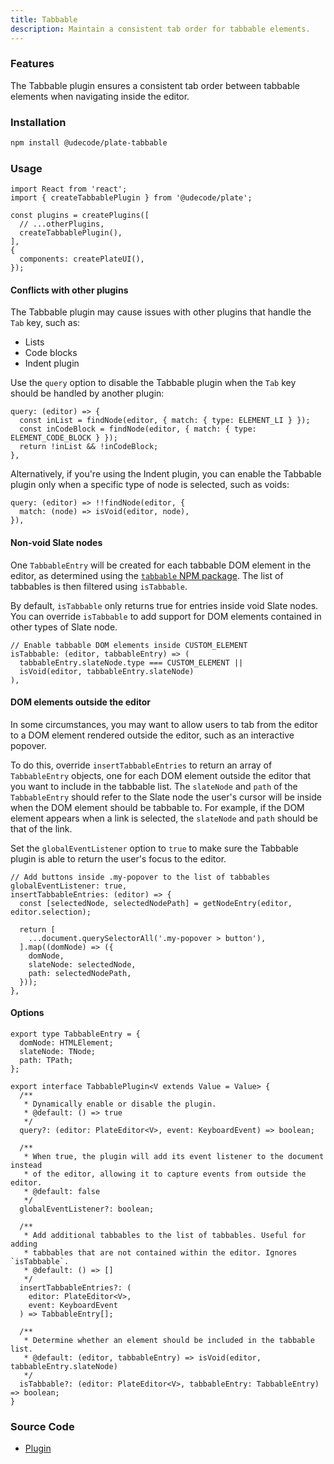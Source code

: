 ```yaml
---
title: Tabbable
description: Maintain a consistent tab order for tabbable elements.
---
```


<ComponentExample src="/src/components/examples/PlaygroundDemo.tsx">
  <PlaygroundDemo id="tabbable" />
</ComponentExample>

### Features

The Tabbable plugin ensures a consistent tab order between tabbable elements when navigating inside the editor.

### Installation

```bash
npm install @udecode/plate-tabbable
```

### Usage

```tsx
import React from 'react';
import { createTabbablePlugin } from '@udecode/plate';

const plugins = createPlugins([
  // ...otherPlugins,
  createTabbablePlugin(),
],
{
  components: createPlateUI(),
});
```

#### Conflicts with other plugins

The Tabbable plugin may cause issues with other plugins that handle the `Tab` key, such as:

- Lists
- Code blocks
- Indent plugin

Use the `query` option to disable the Tabbable plugin when the `Tab` key should be handled by another plugin:

```tsx
query: (editor) => {
  const inList = findNode(editor, { match: { type: ELEMENT_LI } });
  const inCodeBlock = findNode(editor, { match: { type: ELEMENT_CODE_BLOCK } });
  return !inList && !inCodeBlock;
},
```

Alternatively, if you're using the Indent plugin, you can enable the Tabbable plugin only when a specific type of node is selected, such as voids:

```tsx
query: (editor) => !!findNode(editor, {
  match: (node) => isVoid(editor, node),
}),
```

#### Non-void Slate nodes

One `TabbableEntry` will be created for each tabbable DOM element in the editor, as determined using the [`tabbable` NPM package](https://www.npmjs.com/package/tabbable). The list of tabbables is then filtered using `isTabbable`.

By default, `isTabbable` only returns true for entries inside void Slate nodes. You can override `isTabbable` to add support for DOM elements contained in other types of Slate node.

```tsx
// Enable tabbable DOM elements inside CUSTOM_ELEMENT
isTabbable: (editor, tabbableEntry) => (
  tabbableEntry.slateNode.type === CUSTOM_ELEMENT ||
  isVoid(editor, tabbableEntry.slateNode)
),
```

#### DOM elements outside the editor

In some circumstances, you may want to allow users to tab from the editor to a DOM element rendered outside the editor, such as an interactive popover.

To do this, override `insertTabbableEntries` to return an array of `TabbableEntry` objects, one for each DOM element outside the editor that you want to include in the tabbable list. The `slateNode` and `path` of the `TabbableEntry` should refer to the Slate node the user's cursor will be inside when the DOM element should be tabbable to. For example, if the DOM element appears when a link is selected, the `slateNode` and `path` should be that of the link.

Set the `globalEventListener` option to `true` to make sure the Tabbable plugin is able to return the user's focus to the editor.

```tsx
// Add buttons inside .my-popover to the list of tabbables
globalEventListener: true,
insertTabbableEntries: (editor) => {
  const [selectedNode, selectedNodePath] = getNodeEntry(editor, editor.selection);

  return [
    ...document.querySelectorAll('.my-popover > button'),
  ].map((domNode) => ({
    domNode,
    slateNode: selectedNode,
    path: selectedNodePath,
  }));
},
```

#### Options

```tsx
export type TabbableEntry = {
  domNode: HTMLElement;
  slateNode: TNode;
  path: TPath;
};

export interface TabbablePlugin<V extends Value = Value> {
  /**
   * Dynamically enable or disable the plugin.
   * @default: () => true
   */
  query?: (editor: PlateEditor<V>, event: KeyboardEvent) => boolean;

  /**
   * When true, the plugin will add its event listener to the document instead
   * of the editor, allowing it to capture events from outside the editor.
   * @default: false
   */
  globalEventListener?: boolean;

  /**
   * Add additional tabbables to the list of tabbables. Useful for adding
   * tabbables that are not contained within the editor. Ignores `isTabbable`.
   * @default: () => []
   */
  insertTabbableEntries?: (
    editor: PlateEditor<V>,
    event: KeyboardEvent
  ) => TabbableEntry[];

  /**
   * Determine whether an element should be included in the tabbable list.
   * @default: (editor, tabbableEntry) => isVoid(editor, tabbableEntry.slateNode)
   */
  isTabbable?: (editor: PlateEditor<V>, tabbableEntry: TabbableEntry) => boolean;
}
```

### Source Code

- [Plugin](https://github.com/udecode/plate/blob/main/packages/editor/tabbable/src/createTabbablePlugin.ts)
